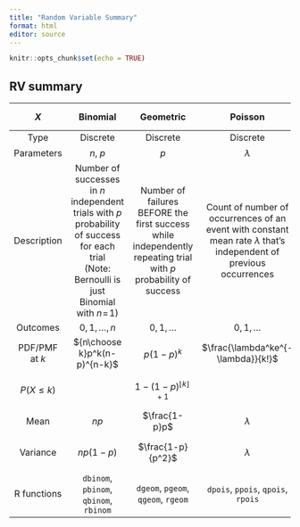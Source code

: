 ```yaml
---
title: "Random Variable Summary"
format: html
editor: source
---
```


```r
knitr::opts_chunk$set(echo = TRUE)
```


## RV summary

| $X$ | Binomial | Geometric | Poisson | Discrete Uniform | Normal | (Continuous) Uniform | Exponential | 
|:-:|:-:|:-:|:-:|:-:|:-:|:-:|:-:|
| Type | Discrete | Discrete | Discrete | Discrete | Continuous | Continuous | Continuous |
| Parameters | $n$, $p$ | $p$ | $\lambda$ | $a$, $b$ | $\mu$, $\sigma^2$ | $a$, $b$ | $\lambda$ |
| Description | Number of successes in $n$ independent trials with $p$ probability of success for each trial <br> (Note: Bernoulli is just Binomial with $n\!=\!1$) | Number of failures BEFORE the first success while independently repeating trial with $p$ probability of success | Count of number of occurrences of an event with constant mean rate $\lambda$ that's independent of previous occurrences | $n$-sided fair die | Normal distributions usually arise from CLT (i.e. they're processes that are the sum of many smaller independent processes) | Generalizing $n$-sided fair die to a continuous interval | Waiting time between Poisson events |
| Outcomes | $0,1,\ldots,n$ | $0,1,\ldots$ | $0,1,\ldots$ | $a,a\!+\!1,\ldots,b$ | $(-\infty,\infty)$ | $[a,b]$ | $[0,\infty)$ |
| PDF/PMF at $k$ | ${n\choose k}p^k(n-p)^{n-k}$ | $p(1-p)^k$ | $\frac{\lambda^ke^{-\lambda}}{k!}$ | $\frac1{b-(a-1)}$ | $\frac1{\sigma\sqrt{2\pi}}e^{-\frac12\left(\frac{x-\mu}\sigma\right)^2}$ | $\frac1{b-a}$ | $\lambda e^{-\lambda x}$ |
| $P(X\le k)$ | | $1-(1-p)^{\lfloor k\rfloor+1}$ | | $\frac{\lfloor k\rfloor-(a-1)}{b-(a-1)}$ | | $\frac{x-a}{b-a}$ | $1-e^{-\lambda x}$ |
| Mean | $np$ | $\frac{1-p}p$ | $\lambda$ | $\frac{a+b}2$ | $\mu$ | $\frac{a+b}2$ | $\frac1\lambda$ |
| Variance | $np(1-p)$ | $\frac{1-p}{p^2}$ | $\lambda$ | $\frac{(b-(a-1))^2-1}{12}$ | $\sigma^2$ | $\frac{(b-a)^2}{12}$ | $\frac1{\lambda^2}$ |
| R functions | `dbinom`, `pbinom`, `qbinom`, `rbinom` | `dgeom`, `pgeom`, `qgeom`, `rgeom` | `dpois`, `ppois`, `qpois`, `rpois` | `sample` | `dnorm`, `pnorm`, `qnorm`, `rnorm` | `dunif`, `punif`, `qunif`, `runif` | `dexp`, `pexp`, `qexp`, `rexp` |









